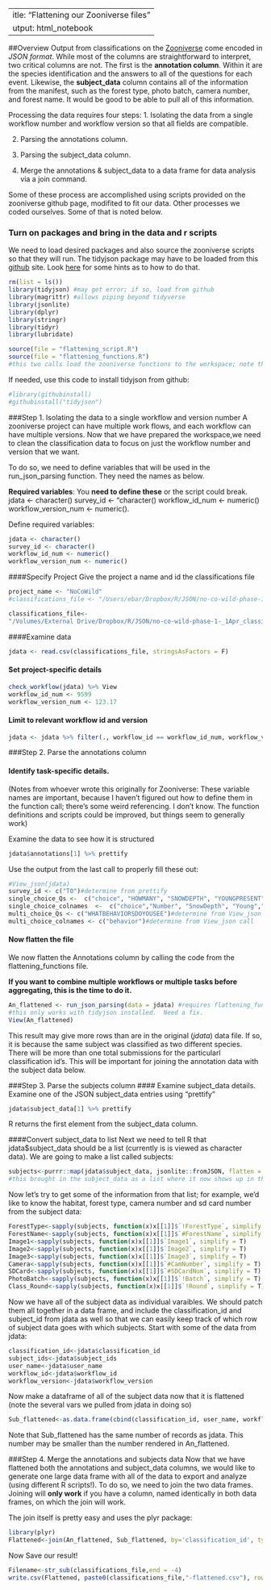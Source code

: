  ---
title: "Flattening our Zooniverse files"
output: html_notebook
---
##Overview
Output from classifications on the [Zooniverse](https://zooniverse.com) come encoded in *JSON format*.  While most of the columns are straightforward to interpret, two critical columns are not.  The first is the **annotation column**.  Within it are the species identification and the answers to all of the questions for each event. Likewise, the **subject_data** column contains all of the information from the manifest, such as the forest type, photo batch, camera number, and forest name.  It would be good to be able to pull all of this information.

Processing the data requires four steps:
1. Isolating the data from a single workflow number and workflow version so that all fields are compatible.

2. Parsing the annotations column.

3. Parsing the subject_data column.

4. Merge the annotations & subject_data to a data frame for data analysis via a join command.

Some of these process are accomplished using scripts provided on the zooniverse github page, modifited to fit our data.  Other processes we coded ourselves. Some of that is noted below.

### Turn on packages and bring in the data and r scripts
We need to load desired packages and also source the zooniverse scripts so that they will run. The tidyjson package may have to be loaded from this [github](https://github.com/sailthru/tidyjson) site. Look [here](https://cran.r-project.org/web/packages/githubinstall/vignettes/githubinstall.html) for some hints as to how to do that.

```r
rm(list = ls())
library(tidyjson) #may get error; if so, load from github
library(magrittr) #allows piping beyond tidyverse
library(jsonlite)
library(dplyr)
library(stringr)
library(tidyr)
library(lubridate)

source(file = "flattening_script.R")
source(file = "flattening_functions.R")
#this two calls load the zooniverse functions to the workspace; note that if either is not in the same folder as this code, you need to specify the file path.
```
If needed, use this code to install tidyjson from github:
```r
#library(githubinstall)
#githubinstall("tidyjson")
```

###Step 1. Isolating the data to a single workflow and version number
A zooniverse project can have multiple work flows, and each workflow can have multiple versions. Now that we have prepared the workspace,we need to clean the classification data to focus on just the workflow number and version that we want.

To do so, we need to define variables that will be used in the run_json_parsing function. They need the names as below.

**Required variables**: You **need to define these** or the script could break.
jdata <- character()
survey_id <- "character()
workflow_id_num <- numeric()
workflow_version_num <- numeric(). 

Define required variables:
```r
jdata <- character()
survey_id <- character()
workflow_id_num <- numeric()
workflow_version_num <- numeric()

```
####Specify Project
Give the project a name and id the classifications file
```r
project_name <- "NoCoWild"
#classifications_file <- "/Users/ebar/Dropbox/R/JSON/no-co-wild-phase-1-_1Apr_classifications.csv" #from Erika's laptop; change path as needed to access from another computer

classifications_file<-
"/Volumes/External Drive/Dropbox/R/JSON/no-co-wild-phase-1-_1Apr_classifications.csv"
```
####Examine data
```r
jdata <- read.csv(classifications_file, stringsAsFactors = F)
```
#### Set project-specific details
```r
check_workflow(jdata) %>% View
workflow_id_num <- 9599
workflow_version_num <- 123.17
```
#### Limit to relevant workflow id and version
```r
jdata <- jdata %>% filter(., workflow_id == workflow_id_num, workflow_version == workflow_version_num)
```
###Step 2. Parse the annotations column

#### Identify task-specific details. 
(Notes from whoever wrote this originally for Zooniverse: These variable names are important, because I haven't figured out how to define them in the function call; there's some weird referencing. I don't know. The function definitions and scripts could be improved, but things seem to generally work)

Examine the data to see how it is structured 
```r
jdata$annotations[1] %>% prettify
```
Use the output from the last call to properly fill these out:
```r
#View_json(jdata)
survey_id <- c("T0")#determine from prettify
single_choice_Qs <-  c("choice", "HOWMANY", "SNOWDEPTH", "YOUNGPRESENT", "ANTLERSPRESENT", "PRECIPITATIONRAINSNOW") #determine from prettify call
single_choice_colnames  <-  c("choice","Number", "SnowDepth", "Young","Antlers", "Precipitation")#determine from View_json call
multi_choice_Qs <- c("WHATBEHAVIORSDOYOUSEE")#determine from View_json call
multi_choice_colnames <- c("behavior")#determine from View_json call

```

#### Now flatten the file
We now flatten the Annotations column by calling the code from the flattening_functions file. 

**If you want to combine multiple workflows or multiple tasks before aggregating, this is the time to do it.**

```r
An_flattened <- run_json_parsing(data = jdata) #requires flattening_functions file to be in same folder and sourced.
#this only works with tidyjson installed.  Need a fix.
View(An_flattened)
```
This result may give more rows than are in the original (*jdata*) data file.  If so, it is because the same subject was classified as two different species.  There will be more than one total submissions for the particularl classification id's. This will be important for joining the annotation data with the subject data below.

###Step 3. Parse the subjects column
#### Examine subject_data details.
Examine one of the JSON subject_data entries using "prettify"

```r
jdata$subject_data[1] %>% prettify
```
R returns the first element from the subject_data column.  

####Convert subject_data to list
Next we need to tell R that jdata$subject_data should be a list (currently is is viewed as character data). We are going to make a list called subjects:

```r
subjects<-purrr::map(jdata$subject_data, jsonlite::fromJSON, flatten = T)
#this brought in the subject_data as a list where it now shows up in the environment

```
Now let's try to get some of the information from that list; for example, we'd like to know the habitat, forest type, camera number and sd card number from the subject data:

```r
ForestType<-sapply(subjects, function(x)x[[1]]$`!ForestType`, simplify = T)
ForestName<-sapply(subjects, function(x)x[[1]]$`#ForestName`, simplify = T)
Image1<-sapply(subjects, function(x)x[[1]]$`Image1`, simplify = T)
Image2<-sapply(subjects, function(x)x[[1]]$`Image2`, simplify = T)
Image3<-sapply(subjects, function(x)x[[1]]$`Image3`, simplify = T)
Camera<-sapply(subjects, function(x)x[[1]]$`#CamNumber`, simplify = T)
SDCard<-sapply(subjects, function(x)x[[1]]$`#SDCardNum`, simplify = T)
PhotoBatch<-sapply(subjects, function(x)x[[1]]$`!Batch`, simplify = T)
Class_Round<-sapply(subjects, function(x)x[[1]]$`!Round`, simplify = T)
```
Now we have all of the subject data as individual varaibles.  We should patch them all together in a data frame, and include the classification_id and subject_id from jdata as well so that we can easily keep track of which row of subject data goes with which subjects. Start with some of the data from jdata:
```r
classification_id<-jdata$classification_id
subject_ids<-jdata$subject_ids
user_name<-jdata$user_name
workflow_id<-jdata$workflow_id
workflow_version<-jdata$workflow_version
```

Now make a dataframe of all of the subject data now that it is flattened (note the several vars we pulled from jdata in doing so)

```r
Sub_flattened<-as.data.frame(cbind(classification_id, user_name, workflow_id, workflow_version, ForestType, ForestName, Image1, Image2, Image3, Camera, SDCard, PhotoBatch, Class_Round))
```
Note that Sub_flattened has the same number of records as jdata.  This number may be smaller than the number rendered in An_flattened.  

###Step 4. Merge the annotations and subjects data
Now that we have flattened both the annotations and subject_data columns, we would like to generate one large data frame with all of the data to export and analyze (using different R scripts!).  To do so, we need to join the two data frames.  Joining will **only work** if you have a column, named identically in both data frames, on which the join will work.

The join itself is pretty easy and uses the plyr package:
```r
library(plyr)
Flattened<-join(An_flattened, Sub_flattened, by='classification_id', type='right', match='all')
```

Now Save our result!
```r
Filename<-str_sub(classifications_file,end = -4)
write.csv(Flattened, paste0(classifications_file,"-flattened.csv"), row.names = F)
```
